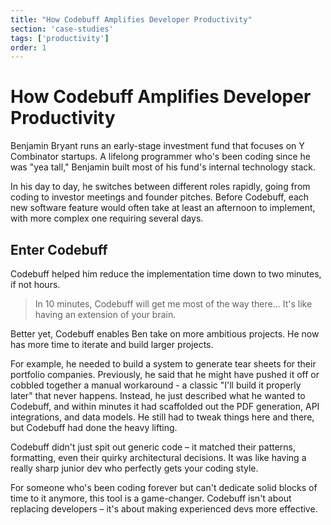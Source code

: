 ```yaml
---
title: "How Codebuff Amplifies Developer Productivity"
section: 'case-studies'
tags: ['productivity']
order: 1
---
```



# How Codebuff Amplifies Developer Productivity

Benjamin Bryant runs an early-stage investment fund that focuses on Y Combinator startups. A lifelong programmer who's been coding since he was "yea tall," Benjamin built most of his fund's internal technology stack.

In his day to day, he switches between different roles rapidly, going from coding to investor meetings and founder pitches. Before Codebuff, each new software feature would often take at least an afternoon to implement, with more complex one requiring several days.

## Enter Codebuff 
Codebuff helped him reduce the implementation time down to two minutes, if not hours.

> In 10 minutes, Codebuff will get me most of the way there... It's like having an extension of your brain.

Better yet, Codebuff enables Ben take on more ambitious projects. He now has more time to iterate and build larger projects.

For example, he needed to build a system to generate tear sheets for their portfolio companies. Previously, he said that he might have pushed it off or cobbled together a manual workaround - a classic "I'll build it properly later" that never happens. Instead, he just described what he wanted to Codebuff, and within minutes it had scaffolded out the PDF generation, API integrations, and data models. He still had to tweak things here and there, but Codebuff had done the heavy lifting.

Codebuff didn't just spit out generic code – it matched their patterns, formatting, even their quirky architectural decisions. It was like having a really sharp junior dev who perfectly gets your coding style.

For someone who's been coding forever but can't dedicate solid blocks of time to it anymore, this tool is a game-changer. Codebuff isn't about replacing developers – it's about making experienced devs more effective.
